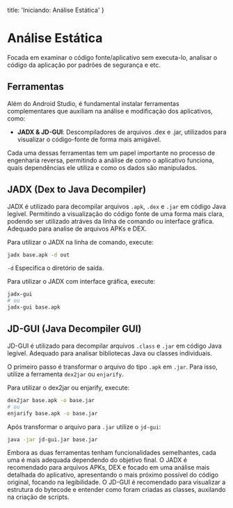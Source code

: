   title: 'Iniciando: Análise Estática'
}

# Análise Estática
Focada em examinar o código fonte/aplicativo sem executa-lo, analisar o código da aplicação por padrões de segurança e etc.

## Ferramentas
Além do Android Studio, é fundamental instalar ferramentas complementares que auxiliam na análise e modificação dos aplicativos, como:

- **JADX & JD-GUI**: Descompiladores de arquivos .dex e .jar, utilizados para visualizar o código-fonte de forma mais amigável.

Cada uma dessas ferramentas tem um papel importante no processo de engenharia reversa, permitindo a análise de como o aplicativo funciona, quais dependências ele utiliza e como os dados são manipulados.

## JADX (Dex to Java Decompiler)
JADX é utilizado para decompilar arquivos `.apk`, `.dex` e `.jar` em código Java legível. Permitindo a visualização do código fonte de uma forma mais clara, podendo ser utilizado atráves da linha de comando ou interface gráfica. Adequado para analise de arquivos APKs e DEX.

Para utilizar o JADX na linha de comando, execute:
```bash
jadx base.apk -d out
```
`-d` Especifica o diretório de saída.

Para utilizar o JADX com interface gráfica, execute: 
```bash
jadx-gui
# ou
jadx-gui base.apk
```

## JD-GUI (Java Decompiler GUI)
JD-GUI é utilizado para decompilar arquivos `.class` e `.jar` em código Java legível. Adequado para analisar bibliotecas Java ou classes individuais.

O primeiro passo é transformar o arquivo do tipo `.apk` em `.jar`. Para isso, utilize a ferramenta `dex2jar` ou `enjarify`.

Para utilizar o dex2jar ou enjarify, execute:
```bash
dex2jar base.apk -o base.jar
# ou
enjarify base.apk -o base.jar
```

Após transformar o arquivo para `.jar` utilize o `jd-gui`:
```bash
java -jar jd-gui.jar base.jar
```

Embora as duas ferramentas tenham funcionalidades semelhantes, cada uma é mais adequada dependendo do objetivo final. O JADX é recomendado para arquivos APKs, DEX e focado em uma análise mais detalhada do aplicativo, apresentando o mais próximo possível do código original, focando na legibilidade. O JD-GUI é recomendado para visualizar a estrutura do bytecode e entender como foram criadas as classes, auxilando na criação de scripts.
